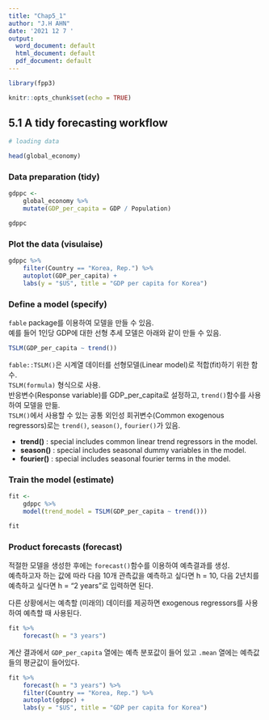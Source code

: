 ```yaml
---
title: "Chap5_1"
author: "J.H AHN"
date: '2021 12 7 '
output:
  word_document: default
  html_document: default
  pdf_document: default
---
```


```r
library(fpp3)

knitr::opts_chunk$set(echo = TRUE)
```

## 5.1 A tidy forecasting workflow  

```r
# loading data

head(global_economy)

```


### Data preparation (tidy)

```r
gdppc <- 
    global_economy %>% 
    mutate(GDP_per_capita = GDP / Population)

gdppc

```


### Plot the data (visulaise)

```r
gdppc %>% 
    filter(Country == "Korea, Rep.") %>% 
    autoplot(GDP_per_capita) +
    labs(y = "$US", title = "GDP per capita for Korea")

```


### Define a model (specify)

`fable` package를 이용하여 모델을 만들 수 있음.  
예를 들어 1인당 GDP에 대한 선형 추세 모델은 아래와 같이 만들 수 있음.  

```r
TSLM(GDP_per_capita ~ trend())

```

`fable::TSLM()`은 시계열 데이터를 선형모델(Linear model)로 적합(fit)하기 위한 함수.  
`TSLM(formula)` 형식으로 사용.  
반응변수(Response variable)를 GDP_per_capita로 설정하고, `trend()`함수를 사용하여 모델을 만듦.  
`TSLM()`에서 사용할 수 있는 공통 외인성 회귀변수(Common exogenous regressors)로는 `trend()`, `season()`, `fourier()`가 있음.  

* __trend()__ : special includes common linear trend regressors in the model.  
* __season()__ : special includes seasonal dummy variables in the model.  
* __fourier()__ : special includes seasonal fourier terms in the model.   


### Train the model (estimate)

```r
fit <- 
    gdppc %>% 
    model(trend_model = TSLM(GDP_per_capita ~ trend()))

fit

```


### Product forecasts (forecast)

적절한 모델을 생성한 후에는 `forecast()`함수를 이용하여 예측결과를 생성.  
예측하고자 하는 값에 따라 다음 10개 관측값을 예측하고 싶다면 h = 10, 다음 2년치를 예측하고 싶다면 h = "2 years"로 입력하면 된다.  

다른 상황에서는 예측할 (미래의) 데이터를 제공하면 exogenous regressors를 사용하여 예측할 때 사용된다.  

```r
fit %>% 
    forecast(h = "3 years")


```

계산 결과에서 `GDP_per_capita` 열에는 예측 분포값이 들어 있고 `.mean` 열에는 예측값들의 평균값이 들어있다.  

```r
fit %>% 
    forecast(h = "3 years") %>% 
    filter(Country == "Korea, Rep.") %>% 
    autoplot(gdppc) + 
    labs(y = "$US", title = "GDP per capita for Korea")


```



